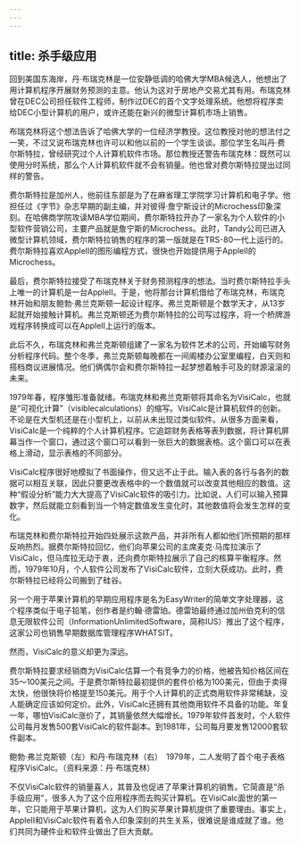```yaml
---
---
---
```

title: 杀手级应用
---




回到美国东海岸，丹·布瑞克林是一位安静低调的哈佛大学MBA候选人，他想出了用计算机程序开展财务预测的主意。他认为这对于房地产交易尤其有用。布瑞克林曾在DEC公司担任软件工程师，制作过DEC的首个文字处理系统。他想将程序卖给DEC小型计算机的用户，或许还能在新兴的微型计算机市场上销售。

布瑞克林将这个想法告诉了哈佛大学的一位经济学教授。这位教授对他的想法付之一笑，不过又说布瑞克林也许可以和他以前的一个学生谈谈。那位学生名叫丹·费尔斯特拉，曾经研究过个人计算机软件市场。那位教授还警告布瑞克林：既然可以使用分时系统，那么个人计算机软件就不会有销量。他也曾对费尔斯特拉提出过同样的警告。

费尔斯特拉是加州人，他前往东部是为了在麻省理工学院学习计算机和电子学。他担任过《字节》杂志早期的副主编，并对彼得·詹宁斯设计的Microchess印象深刻。在哈佛商学院攻读MBA学位期间，费尔斯特拉开办了一家名为个人软件的小型软件营销公司，主要产品就是詹宁斯的Microchess。此时，Tandy公司已进入微型计算机领域，费尔斯特拉销售的程序的第一版就是在TRS-80一代上运行的。费尔斯特拉喜欢AppleII的图形编程方式，很快也开始提供用于AppleII的Microchess。

最后，费尔斯特拉接受了布瑞克林关于财务预测程序的想法。当时费尔斯特拉手头上唯一的计算机是一台AppleII。于是，他将那台计算机借给了布瑞克林，布瑞克林开始和朋友鲍勃·弗兰克斯顿一起设计程序。弗兰克斯顿是个数学天才，从13岁起就开始接触计算机。弗兰克斯顿还为费尔斯特拉的公司写过程序，将一个桥牌游戏程序转换成可以在AppleII上运行的版本。

此后不久，布瑞克林和弗兰克斯顿组建了一家名为软件艺术的公司，开始编写财务分析程序代码。整个冬季，弗兰克斯顿每晚都在一间阁楼办公室里编程，白天则和搭档商议进展情况。他们俩偶尔会和费尔斯特拉一起梦想着触手可及的财源滚滚的未来。

1979年春，程序雏形准备就绪。布瑞克林和弗兰克斯顿将其命名为VisiCalc，也就是“可视化计算”（visiblecalculations）的缩写。VisiCalc是计算机软件的创新。不论是在大型机还是在小型机上，以前从未出现过类似软件。从很多方面来看，VisiCalc是一个纯粹的个人计算机程序。它追踪财务表格等表列数据，将计算机屏幕当作一个窗口，通过这个窗口可以看到一张巨大的数据表格。这个窗口可以在表格上滑动，显示表格的不同部分。

VisiCalc程序很好地模拟了书面操作，但又远不止于此。输入表的各行与各列的数据可以相互关联，因此只要更改表格中的一个数值就可以改变其他相应的数值。这种“假设分析”能力大大提高了VisiCalc软件的吸引力。比如说，人们可以输入预算数字，然后就能立刻看到当一个特定数值发生变化时，其他数值将会发生怎样的变化。

布瑞克林和费尔斯特拉开始四处展示这款产品，并非所有人都如他们所预期的那样反响热烈。据费尔斯特拉回忆，他们向苹果公司的主席麦克·马库拉演示了VisiCalc，但马库拉无动于衷，还向费尔斯特拉展示了自己的核算平衡程序。然而，1979年10月，个人软件公司发布了VisiCalc软件，立刻大获成功。此时，费尔斯特拉已经将公司搬到了硅谷。

另一个用于苹果计算机的早期应用程序是名为EasyWriter的简单文字处理器，这个程序类似于电子铅笔，创作者是约翰·德雷珀。德雷珀最终通过加州伯克利的信息无限软件公司（InformationUnlimitedSoftware，简称IUS）推出了这个程序，这家公司也销售早期数据库管理程序WHATSIT。

然而，VisiCalc的意义却更为深远。

费尔斯特拉要求经销商为VisiCalc估算一个有竞争力的价格，他被告知价格区间在35～100美元之间。于是费尔斯特拉最初提供的套件价格为100美元，但由于卖得太快，他很快将价格提至150美元。用于个人计算机的正式商用软件非常稀缺，没人能确定应该如何定价。此外，VisiCalc还拥有其他商用软件不具备的功能。年复一年，哪怕VisiCalc涨价了，其销量依然大幅增长。1979年软件首发时，个人软件公司每月发售500套VisiCalc的软件副本。到1981年，公司每月要发售12000套软件副本。



鲍勃·弗兰克斯顿（左）和丹·布瑞克林（右）　1979年，二人发明了首个电子表格程序VisiCalc。（资料来源：丹·布瑞克林）

不仅VisiCalc软件的销量喜人，其普及也促进了苹果计算机的销售。它简直是“杀手级应用”，很多人为了这个应用程序而去购买计算机。在VisiCalc面世的第一年，它只能用于苹果计算机，这为人们购买苹果计算机提供了重要理由。事实上，AppleII和VisiCalc软件有着令人印象深刻的共生关系，很难说是谁成就了谁。他们共同为硬件业和软件业做出了巨大贡献。